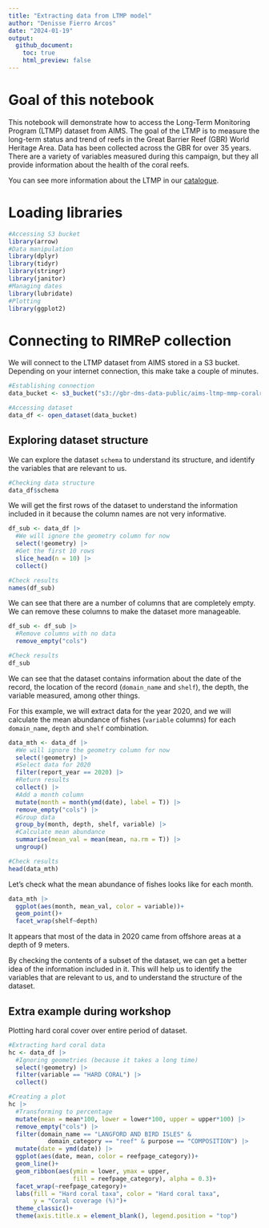 ```yaml
---
title: "Extracting data from LTMP model"
author: "Denisse Fierro Arcos"
date: "2024-01-19"
output: 
  github_document:
    toc: true
    html_preview: false
---
```


# Goal of this notebook

This notebook will demonstrate how to access the Long-Term Monitoring Program (LTMP) dataset from AIMS. The goal of the LTMP is to measure the long-term status and trend of reefs in the Great Barrier Reef (GBR) World Heritage Area. Data has been collected across the GBR for over 35 years. There are a variety of variables measured during this campaign, but they all provide information about the health of the coral reefs.  
  
You can see more information about the LTMP in our [catalogue](https://stac.reefdata.io/browser/collections/aims-ltmp-mmp-coralreef/items/aims-ltmp-mmp-coralreef-model).  

  
# Loading libraries

```r
#Accessing S3 bucket
library(arrow)
#Data manipulation
library(dplyr)
library(tidyr)
library(stringr)
library(janitor)
#Managing dates
library(lubridate)
#Plotting
library(ggplot2)
```

# Connecting to RIMReP collection
We will connect to the LTMP dataset from AIMS stored in a S3 bucket. Depending on your internet connection, this make take a couple of minutes.  
  
```r
#Establishing connection
data_bucket <- s3_bucket("s3://gbr-dms-data-public/aims-ltmp-mmp-coralreef-model/data.parquet")

#Accessing dataset
data_df <- open_dataset(data_bucket)
```
  
## Exploring dataset structure
We can explore the dataset `schema` to understand its structure, and identify the variables that are relevant to us.

```r
#Checking data structure
data_df$schema
```
    
We will get the first rows of the dataset to understand the information included in it because the column names are not very informative.  
  
```r
df_sub <- data_df |> 
  #We will ignore the geometry column for now
  select(!geometry) |> 
  #Get the first 10 rows
  slice_head(n = 10) |> 
  collect()

#Check results
names(df_sub)
```
  
We can see that there are a number of columns that are completely empty. We can remove these columns to make the dataset more manageable.  
  
```r
df_sub <- df_sub |> 
  #Remove columns with no data
  remove_empty("cols")

#Check results
df_sub
```
  
We can see that the dataset contains information about the date of the record, the location of the record (`domain_name` and `shelf`), the depth, the variable measured, among other things.

For this example, we will extract data for the year 2020, and we will calculate the mean abundance of fishes (`variable` columns) for each `domain_name`, `depth` and `shelf` combination.  
  
```r
data_mth <- data_df |> 
  #We will ignore the geometry column for now
  select(!geometry) |> 
  #Select data for 2020
  filter(report_year == 2020) |> 
  #Return results
  collect() |> 
  #Add a month column
  mutate(month = month(ymd(date), label = T)) |>
  remove_empty("cols") |> 
  #Group data
  group_by(month, depth, shelf, variable) |>
  #Calculate mean abundance
  summarise(mean_val = mean(mean, na.rm = T)) |> 
  ungroup()

#Check results
head(data_mth)
```

  
Let's check what the mean abundance of fishes looks like for each month.      
```r
data_mth |> 
  ggplot(aes(month, mean_val, color = variable))+
  geom_point()+
  facet_wrap(shelf~depth)
```
  
It appears that most of the data in 2020 came from offshore areas at a depth of 9 meters.  

By checking the contents of a subset of the dataset, we can get a better idea of the information included in it. This will help us to identify the variables that are relevant to us, and to understand the structure of the dataset.
  
## Extra example during workshop
Plotting hard coral cover over entire period of dataset.
  
```r
#Extracting hard coral data
hc <- data_df |>
  #Ignoring geometries (because it takes a long time)
  select(!geometry) |>
  filter(variable == "HARD CORAL") |> 
  collect()

#Creating a plot
hc |> 
  #Transforming to percentage
  mutate(mean = mean*100, lower = lower*100, upper = upper*100) |> 
  remove_empty("cols") |> 
  filter(domain_name == "LANGFORD AND BIRD ISLES" &
           domain_category == "reef" & purpose == "COMPOSITION") |> 
  mutate(date = ymd(date)) |> 
  ggplot(aes(date, mean, color = reefpage_category))+
  geom_line()+
  geom_ribbon(aes(ymin = lower, ymax = upper, 
                  fill = reefpage_category), alpha = 0.3)+
  facet_wrap(~reefpage_category)+
  labs(fill = "Hard coral taxa", color = "Hard coral taxa",
       y = "Coral coverage (%)")+
  theme_classic()+
  theme(axis.title.x = element_blank(), legend.position = "top")
```

